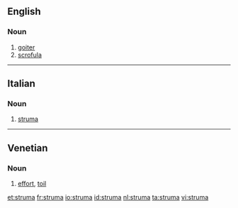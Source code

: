 ==English==

===Noun===
{{en-noun|s|pl2=strumae}}

# [[goiter]]
# [[scrofula]]

----

==Italian==

===Noun===
{{it-noun|strum|f|a|e}}

# [[#English|struma]]

----
==Venetian==

===Noun===
{{vec-noun|strum|f|a|e}}

# [[effort]], [[toil]]

[[et:struma]]
[[fr:struma]]
[[io:struma]]
[[id:struma]]
[[nl:struma]]
[[ta:struma]]
[[vi:struma]]